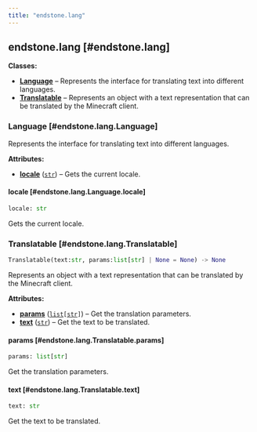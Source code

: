 ```yaml
---
title: "endstone.lang"
---
```


## endstone.lang [#endstone.lang]

**Classes:**

- [**Language**](#endstone.lang.Language) – Represents the interface for translating text into different languages.
- [**Translatable**](#endstone.lang.Translatable) – Represents an object with a text representation that can be translated by the Minecraft client.

### Language [#endstone.lang.Language]

Represents the interface for translating text into different languages.

**Attributes:**

- [**locale**](#endstone.lang.Language.locale) (<code>[str](#str)</code>) – Gets the current locale.

#### locale [#endstone.lang.Language.locale]

```python
locale: str
```

Gets the current locale.

### Translatable [#endstone.lang.Translatable]

```python
Translatable(text:str, params:list[str] | None = None) -> None
```

Represents an object with a text representation that can be translated by the Minecraft client.

**Attributes:**

- [**params**](#endstone.lang.Translatable.params) (<code>[list](#list)\[[str](#str)\]</code>) – Get the translation parameters.
- [**text**](#endstone.lang.Translatable.text) (<code>[str](#str)</code>) – Get the text to be translated.

#### params [#endstone.lang.Translatable.params]

```python
params: list[str]
```

Get the translation parameters.

#### text [#endstone.lang.Translatable.text]

```python
text: str
```

Get the text to be translated.
